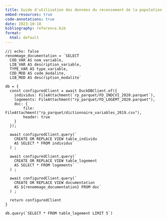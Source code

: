 ```yaml
---
title: Guide d'utilisation des données du recensement de la population au format `Parquet`
embed-resources: true
code-annotations: true
date: 2023-10-18
bibliography: reference.bib
format:
  html: default
---
```


```ojs
//| echo: false
renommage_documentation = `SELECT 
  COD_VAR AS nom_variable, 
  LIB_VAR AS description_variable, 
  TYPE_VAR AS type_variable, 
  COD_MOD AS code_modalite, 
  LIB_MOD AS description_modalite`

db = {
  const configuredClient = await DuckDBClient.of({
    individus: FileAttachment(`rp_parquet/FD_INDCVI_2020.parquet`),
    logements: FileAttachment("rp_parquet/FD_LOGEMT_2020.parquet"),
    doc: {
        file: FileAttachment("rp_parquet/dictionnaire_variables_2019.csv"),
        header: true
    }
  });

  await configuredClient.query(`
    CREATE OR REPLACE VIEW table_individu 
    AS SELECT * FROM individus`
  ) ;

  await configuredClient.query(`
    CREATE OR REPLACE VIEW table_logement 
    AS SELECT * FROM logements`
  ) ;

  await configuredClient.query(`
    CREATE OR REPLACE VIEW documentation 
    AS ${renommage_documentation} FROM doc`
  ) ;

  return configuredClient
}
```


```ojs
db.query(`SELECT * FROM table_logement LIMIT 5`)
```
